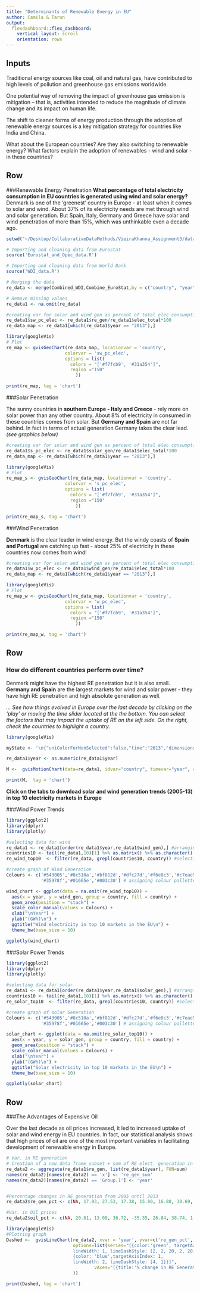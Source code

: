 ```yaml
---
title: "Determinants of Renewable Energy in EU"
author: Camila & Tarun
output: 
  flexdashboard::flex_dashboard:
    vertical_layout: scroll
    orientation: rows
---
```


Inputs {.sidebar}
---------------------------------

Traditional energy sources like coal, oil and natural gas, have contributed to high levels of pollution and greenhouse gas emissions worldwide.

One potential way of removing the impact of greenhouse gas emission is mitigation – that is, activities intended to reduce the magnitude of climate change and its impact on human life.

The shift to cleaner forms of energy production through the adoption of renewable energy sources is a key mitigation strategy for countries like India and China.

What about the European countries? Are they also switching to renewable energy? What factors explain the adoption of renewables - wind and solar - in these countries?

Row {data-height=500 .tabset .tabset-fade}
------------------------------

###Renewable Energy Penetration
__What percentage of total electricity consumption in EU countries is generated using wind and solar energy?__  
Denmark is one of the 'greenest' country in Europe - at least when it comes to solar and wind. About 37% of its electricity needs are met through wind and solar generation. But Spain, Italy, Germany and Greece have solar and wind penetration of more than 15%, which was unthinkable even a decade ago. 

```r

setwd("~/Desktop/CollaborativeDataMethods/VieiraKhanna_Assignment3/data_cleaning")

# Importing and cleaning data from Eurostat
source('Eurostat_and_Opec_data.R')

# Importing and cleaning data from World Bank
source('WDI_data.R')

# Merging the data
re_data <- merge(Combined_WDI,Combine_EuroStat,by = c("country", "year"), all.x = T, all.y = T)

# Remove missing values
re_data1 <- na.omit(re_data)

#creating var for solar and wind gen as percent of total elec consumption
re_data1$sw_pc_elec <- re_data1$re_gen/re_data1$elec_total*100 
re_data_map <- re_data1[which(re_data1$year == "2013"),]

library(googleVis)
# Plot
re_map <- gvisGeoChart(re_data_map, locationvar = 'country',
                      colorvar = 'sw_pc_elec',
                      options = list(
                        colors = "['#f7fcb9', '#31a354']",
                        region ="150"
                          ))

print(re_map, tag = 'chart')

```

###Solar Penetration

The sunny countries in __southern Europe - Italy and Greece__ - rely more on solar power than any other country. About 8% of electricity in consumed in these countries comes from solar. But __Germany and Spain__ are not far behind. In fact in terms of actual generation Germany takes the clear lead. _(see graphics below)_ 

```r

#creating var for solar and wind gen as percent of total elec consumption
re_data1$s_pc_elec <- re_data1$solar_gen/re_data1$elec_total*100 
re_data_map <- re_data1[which(re_data1$year == "2013"),]

library(googleVis)
# Plot
re_map_s <- gvisGeoChart(re_data_map, locationvar = 'country',
                      colorvar = 's_pc_elec',
                      options = list(
                        colors = "['#f7fcb9', '#31a354']",
                        region ="150"
                          ))

print(re_map_s, tag = 'chart')

```

###Wind Penetration

__Denmark__ is the clear leader in wind energy. But the windy coasts of __Spain and Portugal__ are catching up fast - about 25% of electricity in these countries now comes from wind! 


```r

#creating var for solar and wind gen as percent of total elec consumption
re_data1$w_pc_elec <- re_data1$wind_gen/re_data1$elec_total*100 
re_data_map <- re_data1[which(re_data1$year == "2013"),]

library(googleVis)
# Plot
re_map_w <- gvisGeoChart(re_data_map, locationvar = 'country',
                      colorvar = 'w_pc_elec',
                      options = list(
                        colors = "['#f7fcb9', '#31a354']",
                        region ="150"
                          ))

print(re_map_w, tag = 'chart')

```

Row {data-height=550 .tabset .tabset-fade}
------------------------------

### How do different countries perform over time? 
Denmark might have the highest RE penetration but it is also small. __Germany and Spain__ are the largest markets for wind and solar power - they have high RE penetration and high absolute generation as well. 

_... See how things evolved in Europe over the last decade by clicking on the 'play' or moving the time slider located at the the bottom. You can select the factors that may impact the uptake of RE on the left side. On the right, check the countries to highlight a country._ 

```r

library(googleVis)

myState <- '\n{"uniColorForNonSelected":false,"time":"2013","dimensions":{"iconDimensions":["dim0"]},"playDuration":15000,"iconType":"BUBBLE","xZoomedDataMin":0,"xZoomedDataMax":26,"iconKeySettings":[{"trailStart":"2013","key":{"dim0":"Denmark"}},{"trailStart":"2013","key":{"dim0":"Spain"}},{"trailStart":"2013","key":{"dim0":"Germany"}}],"colorOption":"6","sizeOption":"6","yAxisOption":"11","xZoomedIn":false,"yZoomedDataMax":37.29416288,"yLambda":1,"yZoomedIn":false,"orderedByX":false,"xLambda":1,"showTrails":true,"nonSelectedAlpha":0.4,"xAxisOption":"_ALPHABETICAL","orderedByY":false,"yZoomedDataMin":0,"duration":{"multiplier":1,"timeUnit":"Y"}}\n'

re_data1$year <- as.numeric(re_data1$year)

M <-  gvisMotionChart(data=re_data1, idvar="country", timevar="year", chartid="re_all_var", options=list(width=650, height=350, state=myState))

print(M,  tag = 'chart')

```


__Click on the tabs to download solar and wind generation trends (2005-13) in top 10 electricity markets in Europe__

###Wind Power Trends

```r

library(ggplot2)
library(dplyr)
library(plotly)

#selecting data for wind
re_data1 <- re_data1[order(re_data1$year,re_data1$wind_gen),] #arranging data
countries10 <- tail(re_data1,10)[1] %>% as.matrix() %>% as.character() %>% paste(collapse = "|") #finding top10
re_wind_top10  <- filter(re_data, grepl(countries10, country)) #selecting top 10 countries by generation 

#create graph of Wind Generation
Colours <- c('#543005','#8c510a','#bf812d','#dfc27d','#f6e8c3','#c7eae5','#80cdc1',
             '#35978f','#01665e','#003c30') # assigning colour pallette

wind_chart <- ggplot(data = na.omit(re_wind_top10)) + 
  aes(x = year, y = wind_gen, group = country, fill = country) +
  geom_area(position = "stack") + 
  scale_color_manual(values = Colours) +
  xlab("\nYear") +
  ylab("(GWh)\n") +
  ggtitle("Wind electricity in top 10 markets in the EU\n") +
  theme_bw(base_size = 10)

ggplotly(wind_chart)

```

###Solar Power Trends

```r

library(ggplot2)
library(dplyr)
library(plotly)

#selecting data for solar
re_data1 <- re_data1[order(re_data1$year,re_data1$solar_gen),] #arranging data
countries10 <- tail(re_data1,10)[1] %>% as.matrix() %>% as.character() %>% paste(collapse = "|") #finding top10
re_solar_top10  <- filter(re_data, grepl(countries10, country)) #selecting top 10 countries by generation 

#create graph of solar Generation
Colours <- c('#543005','#8c510a','#bf812d','#dfc27d','#f6e8c3','#c7eae5','#80cdc1',
             '#35978f','#01665e','#003c30') # assigning colour pallette

solar_chart <- ggplot(data = na.omit(re_solar_top10)) + 
  aes(x = year, y = solar_gen, group = country, fill = country) +
  geom_area(position = "stack") + 
  scale_color_manual(values = Colours) +
  xlab("\nYear") +
  ylab("(GWh)\n") +
  ggtitle("Solar electricity in top 10 markets in the EU\n") +
  theme_bw(base_size = 10)

ggplotly(solar_chart)
```


Row{data-height=300}
----------------------------

###The Advantages of Expensive Oil

Over the last decade as oil prices increased, it led to increased uptake of solar and wind energy in EU countries. In fact, our statistical analysis shows that high prices of oil are one of the most important variables in facilitating development of renewable energy in Europe. 

```r

# Var. in RE generation
# Creation of a new data frame subset + sum of RE elect. generation in each year for all countries
re_data2 <- aggregate(re_data1$re_gen, list(re_data1$year), FUN=sum)
names(re_data2)[names(re_data2) == 'x'] <- 're_gen_sum'
names(re_data2)[names(re_data2) == 'Group.1'] <- 'year'


#Percentage changes in RE generation from 2005 until 2013
re_data2$re_gen_pct <- c(NA, 17.93, 27.53, 17.38, 15.80, 16.80, 30.69, 21.54, 16.15)

#Var. in Oil prices
re_data2$oil_pct <- c(NA, 20.61, 13.09, 36.72, -35.35, 26.84, 38.74, 1.85, -3.27)

library(googleVis)
#Plotting graph
Dashed <-  gvisLineChart(re_data2, xvar = 'year', yvar=c('re_gen_pct','oil_pct'),
                         options=list(series="[{color:'green', targetAxisIndex: 0, 
                         lineWidth: 1, lineDashStyle: [2, 2, 20, 2, 20, 2]}, 
                         {color: 'blue',targetAxisIndex: 1, 
                         lineWidth: 2, lineDashStyle: [4, 1]}]",
                                 vAxes="[{title:'% change in RE Generation'}, {title:'% change in oil prices'}]"
                         ))

print(Dashed, tag = 'chart')
```

